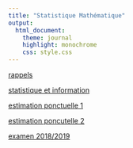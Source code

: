 ```yaml
---
title: "Statistique Mathématique"
output:
  html_document:
    theme: journal
    highlight: monochrome
    css: style.css
---
```


[rappels](http://masedki.github.io/enseignements/pdfs/lec1.pdf)

[statistique et information](http://masedki.github.io/enseignements/pdfs/lec2.pdf)

<!-- [Cours 3 : famille exponentielle](http://masedki.github.io/enseignements/pdfs/lec3.pdf) -->

[estimation ponctuelle 1](http://masedki.github.io/enseignements/pdfs/lec4.pdf)

[estimation poncutelle 2](http://masedki.github.io/enseignements/pdfs/lec5.pdf)

<!-- [Corrigé 1](http://masedki.github.io/enseignements/pdfs/corrige1.pdf) -->

<!-- [Exercices 1 et 2](http://masedki.github.io/enseignements/pdfs/exos2.pdf) -->
[examen 2018/2019](http://masedki.github.io/enseignements/pdfs/devoirStatMath1819.pdf)
